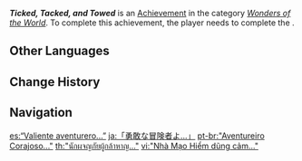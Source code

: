 {{Achievement Infobox
|id           = 84015
|order id     = 4016
|category     = Wonders of the World
|description  = Commission others to finish your work, unfettered by such things as [[Mora]].
|requirements = Complete ''[[Downtown]]''
|primogems    = 5
|tracking     = 
|hidden       = 1
|quest        = Farewell, Archaic Lord
|type         = Quest
}}
'''''Ticked, Tacked, and Towed''''' is an [[Achievement]] in the category ''[[Wonders of the World]]''. To complete this achievement, the player needs to complete the {{Quest|Downtown}}.
<!--
==Trivia==

==Video Guides==
{{EVT
|video1   = 
|caption1 = 
}}
-->
==Other Languages==
{{Other Languages
|en      = Ticked, Tacked, and Towed
|zhs     = 「勇敢的冒险者啊…」
|zhs_rm  = "Yónggǎn de Màoxián-zhě a..."
|zht     = 「勇敢的冒險者啊…」
|zht_rm  = "Yónggǎn de Màoxián-zhě a..."
|zh_tl   = "Ah, Brave Adventurer..."
|ja      = 「勇敢な冒険者よ…」
|ja_rm   = "Yuukan-na Boukensha yo..."
|ja_tl   = "Brave Adventurer..."
|ko      = 「용감한 모험가님…」
|ko_rm   = "Yonggamhan Moheomga'nim..."
|ko_tl   = "Brave Adventurer..."
|es      = “Valiente aventurero...”
|es_tl   = "Valient Adventurer..."
|fr      = «&nbsp;Un aventurier courageux&nbsp;»
|fr_tl   = "A Courageous Adventurer"
|ru      = «О храбрейший из искателей приключений...»
|ru_tl   = "O The Bravest of the Adventurers..."
|th      = "นักผจญภัยผู้กล้าหาญ..."
|th_rm   = 
|th_tl   = 
|vi      = "Nhà Mạo Hiểm dũng cảm..."
|vi_tl   = 
|de      = „Mutiger Abenteurer&nbsp;...“
|de_tl   = "Brave Adventurer..."
|id      = "Petualang yang berani..."
|id_tl   = "The Brave Adventurer..."
|pt      = "Aventureiro Corajoso..."
|pt_tl   = 
|tr      = İşinizin Başına!
|tr_tl   = Get Back to Work!
|it      = Cuor di leone
|it_tl   = 
}}

==Change History==
{{Change History|1.0}}
<!--
==References==
{{Reflist}}
-->
==Navigation==
{{Achievement Navbox|Wonders of the World|Quest}}

[[es:“Valiente aventurero...”]]
[[ja:「勇敢な冒険者よ…」]]
[[pt-br:"Aventureiro Corajoso..."]]
[[th:"นักผจญภัยผู้กล้าหาญ..."]]
[[vi:"Nhà Mạo Hiểm dũng cảm..."]]
